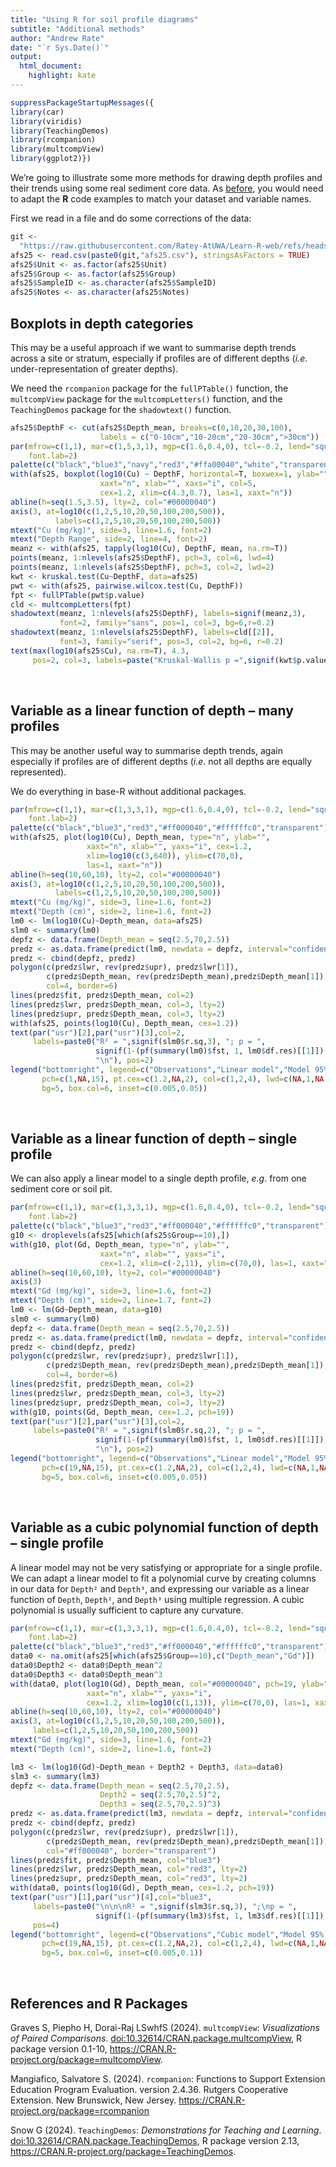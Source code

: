 ```yaml
---
title: "Using R for soil profile diagrams"
subtitle: "Additional methods"
author: "Andrew Rate"
date: "`r Sys.Date()`"
output: 
  html_document: 
    highlight: kate
---
```


```r
suppressPackageStartupMessages({
library(car)
library(viridis)
library(TeachingDemos)
library(rcompanion)
library(multcompView)
library(ggplot2)})
```

We're going to illustrate some more methods for drawing depth profiles and their
trends using some real sediment core data. As [before](depth-profiles.html), you
would need to adapt the **R** code examples to match your dataset and variable
names.

First we read in a file and do some corrections of the data:

```r
git <- 
  "https://raw.githubusercontent.com/Ratey-AtUWA/Learn-R-web/refs/heads/main/"
afs25 <- read.csv(paste0(git,"afs25.csv"), stringsAsFactors = TRUE)
afs25$Unit <- as.factor(afs25$Unit)
afs25$Group <- as.factor(afs25$Group)
afs25$SampleID <- as.character(afs25$SampleID)
afs25$Notes <- as.character(afs25$Notes)
```

## Boxplots in depth categories

This may be a useful approach if we want to summarise depth trends across a site
or stratum, especially if profiles are of different depths (*i.e*.
under-representation of greater depths).

We need the `rcompanion` package for the `fullPTable()` function, the
`multcompView` package for the `multcompLetters()` function, and the
`TeachingDemos` package for the `shadowtext()` function.

```r
afs25$DepthF <- cut(afs25$Depth_mean, breaks=c(0,10,20,30,100), 
                    labels = c("0-10cm","10-20cm","20-30cm",">30cm"))
par(mfrow=c(1,1), mar=c(1,5,3,1), mgp=c(1.6,0.4,0), tcl=-0.2, lend="square",
    font.lab=2)
palette(c("black","blue3","navy","red3","#ffa00040","white","transparent"))
with(afs25, boxplot(log10(Cu) ~ DepthF, horizontal=T, boxwex=1, ylab="", 
                    xaxt="n", xlab="", xaxs="i", col=5, 
                    cex=1.2, xlim=c(4.3,0.7), las=1, xaxt="n"))
abline(h=seq(1.5,3.5), lty=2, col="#00000040")
axis(3, at=log10(c(1,2,5,10,20,50,100,200,500)), 
          labels=c(1,2,5,10,20,50,100,200,500))
mtext("Cu (mg/kg)", side=3, line=1.6, font=2)
mtext("Depth Range", side=2, line=4, font=2)
meanz <- with(afs25, tapply(log10(Cu), DepthF, mean, na.rm=T))
points(meanz, 1:nlevels(afs25$DepthF), pch=3, col=6, lwd=4)
points(meanz, 1:nlevels(afs25$DepthF), pch=3, col=2, lwd=2)
kwt <- kruskal.test(Cu~DepthF, data=afs25)
pwt <- with(afs25, pairwise.wilcox.test(Cu, DepthF))
fpt <- fullPTable(pwt$p.value)
cld <- multcompLetters(fpt)
shadowtext(meanz, 1:nlevels(afs25$DepthF), labels=signif(meanz,3), 
           font=2, family="sans", pos=1, col=3, bg=6,r=0.2)
shadowtext(meanz, 1:nlevels(afs25$DepthF), labels=cld[[2]], 
           font=3, family="serif", pos=3, col=2, bg=6, r=0.2)
text(max(log10(afs25$Cu), na.rm=T), 4.3,
     pos=2, col=3, labels=paste("Kruskal-Wallis p =",signif(kwt$p.value,2)))
```

&nbsp;

## Variable as a linear function of depth – many profiles

This may be another useful way to summarise depth trends, again especially if
profiles are of different depths (*i.e*. not all depths are equally
represented).

We do everything in base-R without additional packages.

```r
par(mfrow=c(1,1), mar=c(1,3,3,1), mgp=c(1.6,0.4,0), tcl=-0.2, lend="square",
    font.lab=2)
palette(c("black","blue3","red3","#ff000040","#ffffffc0","transparent"))
with(afs25, plot(log10(Cu), Depth_mean, type="n", ylab="",
                 xaxt="n", xlab="", yaxs="i", cex=1.2, 
                 xlim=log10(c(3,640)), ylim=c(70,0), 
                 las=1, xaxt="n"))
abline(h=seq(10,60,10), lty=2, col="#00000040")
axis(3, at=log10(c(1,2,5,10,20,50,100,200,500)), 
          labels=c(1,2,5,10,20,50,100,200,500))
mtext("Cu (mg/kg)", side=3, line=1.6, font=2)
mtext("Depth (cm)", side=2, line=1.6, font=2)
lm0 <- lm(log10(Cu)~Depth_mean, data=afs25)
slm0 <- summary(lm0)
depfz <- data.frame(Depth_mean = seq(2.5,70,2.5))
predz <- as.data.frame(predict(lm0, newdata = depfz, interval="confidence"))
predz <- cbind(depfz, predz)
polygon(c(predz$lwr, rev(predz$upr), predz$lwr[1]),
        c(predz$Depth_mean, rev(predz$Depth_mean),predz$Depth_mean[1]),
        col=4, border=6)
lines(predz$fit, predz$Depth_mean, col=2)
lines(predz$lwr, predz$Depth_mean, col=3, lty=2)
lines(predz$upr, predz$Depth_mean, col=3, lty=2)
with(afs25, points(log10(Cu), Depth_mean, cex=1.2))
text(par("usr")[2],par("usr")[3],col=2,
     labels=paste0("R² = ",signif(slm0$r.sq,3), "; p = ",
                   signif(1-(pf(summary(lm0)$fst, 1, lm0$df.res)[[1]]),3),
                   "\n"), pos=2)
legend("bottomright", legend=c("Observations","Linear model","Model 95% CI"),
       pch=c(1,NA,15), pt.cex=c(1.2,NA,2), col=c(1,2,4), lwd=c(NA,1,NA),
       bg=5, box.col=6, inset=c(0.005,0.05))
```

&nbsp;

## Variable as a linear function of depth – single profile

We can also apply a linear model to a single depth profile, *e.g*. from one
sediment core or soil pit.

```r
par(mfrow=c(1,1), mar=c(1,3,3,1), mgp=c(1.6,0.4,0), tcl=-0.2, lend="square",
    font.lab=2)
palette(c("black","blue3","red3","#ff000040","#ffffffc0","transparent"))
g10 <- droplevels(afs25[which(afs25$Group==10),])
with(g10, plot(Gd, Depth_mean, type="n", ylab="", 
                    xaxt="n", xlab="", yaxs="i", 
                    cex=1.2, xlim=c(-2,11), ylim=c(70,0), las=1, xaxt="n"))
abline(h=seq(10,60,10), lty=2, col="#00000040")
axis(3)
mtext("Gd (mg/kg)", side=3, line=1.6, font=2)
mtext("Depth (cm)", side=2, line=1.7, font=2)
lm0 <- lm(Gd~Depth_mean, data=g10)
slm0 <- summary(lm0)
depfz <- data.frame(Depth_mean = seq(2.5,70,2.5))
predz <- as.data.frame(predict(lm0, newdata = depfz, interval="confidence"))
predz <- cbind(depfz, predz)
polygon(c(predz$lwr, rev(predz$upr), predz$lwr[1]),
        c(predz$Depth_mean, rev(predz$Depth_mean),predz$Depth_mean[1]),
        col=4, border=6)
lines(predz$fit, predz$Depth_mean, col=2)
lines(predz$lwr, predz$Depth_mean, col=3, lty=2)
lines(predz$upr, predz$Depth_mean, col=3, lty=2)
with(g10, points(Gd, Depth_mean, cex=1.2, pch=19))
text(par("usr")[2],par("usr")[3],col=2,
     labels=paste0("R² = ",signif(slm0$r.sq,2), "; p = ",
                   signif(1-(pf(summary(lm0)$fst, 1, lm0$df.res)[[1]]),2),
                   "\n"), pos=2)
legend("bottomright", legend=c("Observations","Linear model","Model 95% CI"),
       pch=c(19,NA,15), pt.cex=c(1.2,NA,2), col=c(1,2,4), lwd=c(NA,1,NA),
       bg=5, box.col=6, inset=c(0.005,0.05))
```

&nbsp;

## Variable as a cubic polynomial function of depth – single profile

A linear model may not be very satisfying or appropriate for a single profile.
We can adapt a linear model to fit a polynomial curve by creating columns in our
data for `Depth²` and `Depth³`, and expressing our variable as a linear function
of `Depth`, `Depth²`, and `Depth³` using multiple regression. A cubic polynomial
is usually sufficient to capture any curvature.

```r
par(mfrow=c(1,1), mar=c(1,3,3,1), mgp=c(1.6,0.4,0), tcl=-0.2, lend="square",
    font.lab=2)
palette(c("black","blue3","red3","#ff000040","#ffffffc0","transparent"))
data0 <- na.omit(afs25[which(afs25$Group==10),c("Depth_mean","Gd")])
data0$Depth2 <- data0$Depth_mean^2
data0$Depth3 <- data0$Depth_mean^3
with(data0, plot(log10(Gd), Depth_mean, col="#00000040", pch=19, ylab="", 
                 xaxt="n", xlab="", yaxs="i", 
                 cex=1.2, xlim=log10(c(1,13)), ylim=c(70,0), las=1, xaxt="n"))
abline(h=seq(10,60,10), lty=2, col="#00000040")
axis(3, at=log10(c(1,2,5,10,20,50,100,200,500)), 
     labels=c(1,2,5,10,20,50,100,200,500))
mtext("Gd (mg/kg)", side=3, line=1.6, font=2)
mtext("Depth (cm)", side=2, line=1.6, font=2)

lm3 <- lm(log10(Gd)~Depth_mean + Depth2 + Depth3, data=data0)
slm3 <- summary(lm3)
depfz <- data.frame(Depth_mean = seq(2.5,70,2.5),
                    Depth2 = seq(2.5,70,2.5)^2,
                    Depth3 = seq(2.5,70,2.5)^3)
predz <- as.data.frame(predict(lm3, newdata = depfz, interval="confidence"))
predz <- cbind(depfz, predz)
polygon(c(predz$lwr, rev(predz$upr), predz$lwr[1]),
        c(predz$Depth_mean, rev(predz$Depth_mean),predz$Depth_mean[1]),
        col="#ff000040", border="transparent")
lines(predz$fit, predz$Depth_mean, col="blue3")
lines(predz$lwr, predz$Depth_mean, col="red3", lty=2)
lines(predz$upr, predz$Depth_mean, col="red3", lty=2)
with(data0, points(log10(Gd), Depth_mean, cex=1.2, pch=19))
text(par("usr")[1],par("usr")[4],col="blue3",
     labels=paste0("\n\n\nR² = ",signif(slm3$r.sq,3), ";\np = ",
                   signif(1-(pf(summary(lm3)$fst, 1, lm3$df.res)[[1]]),3)),
     pos=4)
legend("bottomright", legend=c("Observations","Cubic model","Model 95% CI"),
       pch=c(19,NA,15), pt.cex=c(1.2,NA,2), col=c(1,2,4), lwd=c(NA,1,NA),
       bg=5, box.col=6, inset=c(0.005,0.1))
```

&nbsp;

## References and R Packages

Graves S, Piepho H, Dorai-Raj LSwhfS (2024). `multcompView`: _Visualizations of Paired Comparisons_. [doi:10.32614/CRAN.package.multcompView](https://doi.org/10.32614/CRAN.package.multcompView){target="_blank"}, R package version 0.1-10, [https://CRAN.R-project.org/package=multcompView](https://CRAN.R-project.org/package=multcompView){target="_blank"}.

Mangiafico, Salvatore S. (2024). `rcompanion`: Functions to Support Extension Education Program Evaluation. version 2.4.36. Rutgers Cooperative Extension. New Brunswick, New Jersey. [https://CRAN.R-project.org/package=rcompanion](https://CRAN.R-project.org/package=rcompanion){target="_blank"}

Snow G (2024). `TeachingDemos`: _Demonstrations for Teaching and Learning_. [doi:10.32614/CRAN.package.TeachingDemos](https://doi.org/10.32614/CRAN.package.TeachingDemos){target="_blank"}, R package version 2.13, [https://CRAN.R-project.org/package=TeachingDemos](https://CRAN.R-project.org/package=TeachingDemos){target="_blank"}.
  

